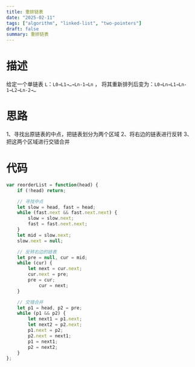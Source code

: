 ```yaml
---
title: 重排链表
date: "2025-02-11"
tags: ["algorithm", "linked-list", "two-pointers"]
draft: false
summary: 重排链表
---
```


# 描述
给定一个单链表 `L`：`L0→L1→…→Ln-1→Ln` ，
将其重新排列后变为：`L0→Ln→L1→Ln-1→L2→Ln-2→…`

# 思路
1、寻找出原链表的中点，把链表划分为两个区域
2、将右边的链表进行反转
3、把这两个区域进行交错合并

# 代码
```js
var reorderList = function(head) {
    if (!head) return;

    // 寻找中点
    let slow = head, fast = head;
    while (fast.next && fast.next.next) {
        slow = slow.next;
        fast = fast.next.next;
    }
    let mid = slow.next;
    slow.next = null;

    // 反转右边的链表   
    let pre = null, cur = mid;
    while (cur) {
        let next = cur.next;
        cur.next = pre;
        pre = cur;
            cur = next;
    }

    // 交错合并
    let p1 = head, p2 = pre;
    while (p1 && p2) {
        let next1 = p1.next;
        let next2 = p2.next;
        p1.next = p2;
        p2.next = next1;
        p1 = next1;
        p2 = next2;
    }
};
```
